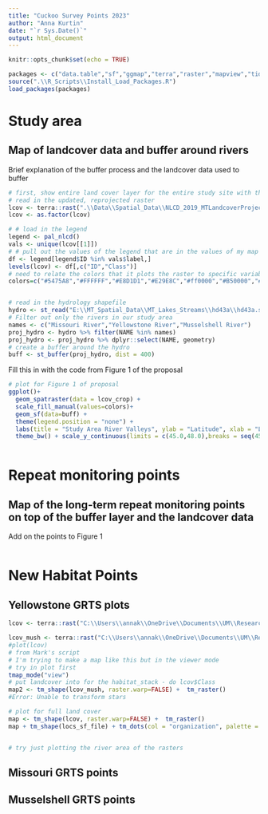 ```yaml
---
title: "Cuckoo Survey Points 2023"
author: "Anna Kurtin"
date: "`r Sys.Date()`"
output: html_document
---
```


```r
knitr::opts_chunk$set(echo = TRUE)

packages <- c("data.table","sf","ggmap","terra","raster","mapview","tidyverse","rgdal","XML","methods","FedData","rasterVis","tidyterra","spsurvey", "spData", "usmap","tmap")
source(".\\R_Scripts\\Install_Load_Packages.R")
load_packages(packages)
```

# Study area
## Map of landcover data and buffer around rivers

Brief explanation of the buffer process and the landcover data used to buffer 
```r
# first, show entire land cover layer for the entire study site with the buff shapefile 
# read in the updated, reprojected raster
lcov <- terra::rast(".\\Data\\Spatial_Data\\NLCD_2019_MTLandcoverProjected.tiff")
lcov <- as.factor(lcov)

# # load in the legend 
legend <- pal_nlcd()
vals <- unique(lcov[[1]])
# # pull out the values of the legend that are in the values of my map
df <- legend[legend$ID %in% vals$label,]
levels(lcov) <- df[,c("ID","Class")]
# need to relate the colors that it plots the raster to specific variables 
colors=c("#5475A8","#FFFFFF","#E8D1D1","#E29E8C","#ff0000","#B50000","#D2CDC0","#85C77E","#38814E","#D4E7B0","#DCCA8F","#FDE9AA","#FBF65D","#CA9146","#C8E6F8","#64B3D5")


# read in the hydrology shapefile
hydro <- st_read("E:\\MT_Spatial_Data\\MT_Lakes_Streams\\hd43a\\hd43a.shp")
# Filter out only the rivers in our study area
names <- c("Missouri River","Yellowstone River","Musselshell River")
proj_hydro <- hydro %>% filter(NAME %in% names)
proj_hydro <- proj_hydro %>% dplyr::select(NAME, geometry)
# create a buffer around the hydro
buff <- st_buffer(proj_hydro, dist = 400)

```

Fill this in with the code from Figure 1 of the proposal 
```r
# plot for Figure 1 of proposal 
ggplot()+
  geom_spatraster(data = lcov_crop) + 
  scale_fill_manual(values=colors)+
  geom_sf(data=buff) + 
  theme(legend.position = "none") + 
  labs(title = "Study Area River Valleys", ylab = "Latitude", xlab = "Longitude") +
  theme_bw() + scale_y_continuous(limits = c(45.0,48.0),breaks = seq(45.0, 48.0, by = .5))



```

# Repeat monitoring points 
## Map of the long-term repeat monitoring points on top of the buffer layer and the landcover data

Add on the points to Figure 1
```r

```

# New Habitat Points
## Yellowstone GRTS plots

```r
lcov <- terra::rast("C:\\Users\\annak\\OneDrive\\Documents\\UM\\Research\\Coding_Workspace\\Cuckoo-Research\\Data\\Spatial_Data\\NLCD_2019_MTLandcoverProjectedEdited.tiff")

lcov_mush <- terra::rast("C:\\Users\\annak\\OneDrive\\Documents\\UM\\Research\\Coding_Workspace\\Cuckoo-Research\\Data\\Spatial_Data\\NLCD_2019_MusselshellLandcover.tiff")
#plot(lcov)
# from Mark's script
# I'm trying to make a map like this but in the viewer mode
# try in plot first
tmap_mode("view")
# put landcover into for the habitat_stack - do lcov$Class
map2 <- tm_shape(lcov_mush, raster.warp=FALSE) +  tm_raster()
#Error: Unable to transform stars

# plot for full land cover
map <- tm_shape(lcov, raster.warp=FALSE) +  tm_raster()
map + tm_shape(locs_sf_file) + tm_dots(col = "organization", palette = "Dark2", n = 6)


# try just plotting the river area of the rasters

```

## Missouri GRTS points



## Musselshell GRTS points



